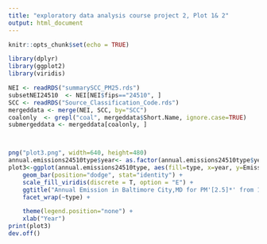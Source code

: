---
title: "exploratory data analysis course project 2, Plot 1& 2"
output: html_document
---

```{r setup, include=FALSE}
knitr::opts_chunk$set(echo = TRUE)

library(dplyr)
library(ggplot2)
library(viridis)

NEI <- readRDS("summarySCC_PM25.rds")
subsetNEI24510  <- NEI[NEI$fips=="24510", ]
SCC <- readRDS("Source_Classification_Code.rds")
mergeddata <- merge(NEI, SCC, by="SCC")
coalonly  <- grepl("coal", mergeddata$Short.Name, ignore.case=TRUE)
submergeddata <- mergeddata[coalonly, ]



png("plot3.png", width=640, height=480)
annual.emissions24510type$year<- as.factor(annual.emissions24510type$year)
plot3<-ggplot(annual.emissions24510type, aes(fill=type, x=year, y=Emissions)) + 
    geom_bar(position="dodge", stat="identity") +
    scale_fill_viridis(discrete = T, option = "E") +
    ggtitle("Annual Emission in Baltimore City,MD for PM'[2.5]*' from 1999 to 2008 by type") +
    facet_wrap(~type) +

    theme(legend.position="none") +
    xlab("Year")
print(plot3)
dev.off()


```


